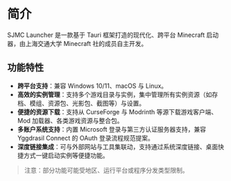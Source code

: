 # 简介

SJMC Launcher 是一款基于 Tauri 框架打造的现代化、跨平台 Minecraft 启动器，由上海交通大学 Minecraft 社的成员自主开发。

## 功能特性

* **跨平台支持**：兼容 Windows 10/11、macOS 与 Linux。
* **高效的实例管理**：支持多个游戏目录与实例，集中管理所有实例资源（如存档、模组、资源包、光影包、截图等）与设置。
* **便捷的资源下载**：支持从 CurseForge 与 Modrinth 等源下载游戏客户端、Mod 加载器、各类游戏资源与整合包。
* **多账户系统支持**：内置 Microsoft 登录与第三方认证服务器支持，兼容 Yggdrasil Connect 的 OAuth 登录流程规范提案。
* **深度链接集成**：可与外部网站与工具集联动，支持通过系统深度链接、桌面快捷方式一键启动实例等便捷功能。

> 注意：部分功能可能受地区、运行平台或程序分发类型限制。
